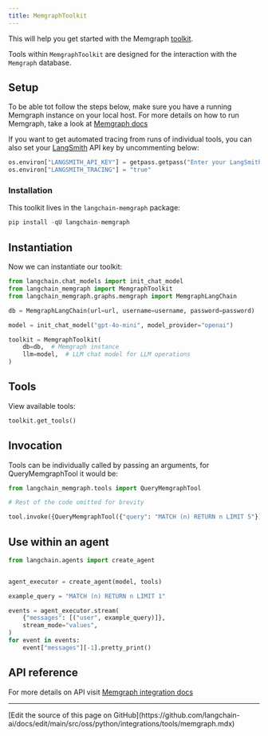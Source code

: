 ```yaml
---
title: MemgraphToolkit
---
```


This will help you get started with the Memgraph [toolkit](/oss/python/langchain/tools#toolkits).

Tools within `MemgraphToolkit` are designed for the interaction with the `Memgraph` database.

## Setup

To be able tot follow the steps below, make sure you have a running Memgraph instance on your local host. For more details on how to run Memgraph, take a look at [Memgraph docs](https://memgraph.com/docs/getting-started)

If you want to get automated tracing from runs of individual tools, you can also set your [LangSmith](https://docs.smith.langchain.com/) API key by uncommenting below:

```python
os.environ["LANGSMITH_API_KEY"] = getpass.getpass("Enter your LangSmith API key: ")
os.environ["LANGSMITH_TRACING"] = "true"
```

### Installation

This toolkit lives in the `langchain-memgraph` package:

```python
pip install -qU langchain-memgraph
```

## Instantiation

Now we can instantiate our toolkit:

```python
from langchain.chat_models import init_chat_model
from langchain_memgraph import MemgraphToolkit
from langchain_memgraph.graphs.memgraph import MemgraphLangChain

db = MemgraphLangChain(url=url, username=username, password=password)

model = init_chat_model("gpt-4o-mini", model_provider="openai")

toolkit = MemgraphToolkit(
    db=db,  # Memgraph instance
    llm=model,  # LLM chat model for LLM operations
)
```

## Tools

View available tools:

```python
toolkit.get_tools()
```

## Invocation

Tools can be individually called by passing an arguments, for QueryMemgraphTool it would be:

```python
from langchain_memgraph.tools import QueryMemgraphTool

# Rest of the code omitted for brevity

tool.invoke({QueryMemgraphTool({"query": "MATCH (n) RETURN n LIMIT 5"})})
```

## Use within an agent

```python
from langchain.agents import create_agent


agent_executor = create_agent(model, tools)
```

```python
example_query = "MATCH (n) RETURN n LIMIT 1"

events = agent_executor.stream(
    {"messages": [("user", example_query)]},
    stream_mode="values",
)
for event in events:
    event["messages"][-1].pretty_print()
```

## API reference

For more details on API visit [Memgraph integration docs](https://memgraph.com/docs/ai-ecosystem/integrations#langchain)

---

<Callout icon="pen-to-square" iconType="regular">
  [Edit the source of this page on GitHub](https://github.com/langchain-ai/docs/edit/main/src/oss/python/integrations/tools/memgraph.mdx)
</Callout>
